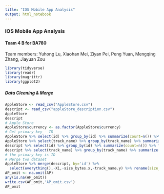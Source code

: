 ```yaml
---
title: "IOS Mobile App Analysis"
output: html_notebook
---
```


### IOS Mobile App Analysis
#### Team 4 B for BA780
Team members:
Yuhong Lu, Xiaohan Mei, Ziyan Pei, Peng Yuan, Mengqing Zhang, Jiayuan Zou

```r
library(tidyverse)
library(readr)
library(magrittr)
library(ggplot2)
```

##### Data Cleaning & Merge
```r
AppleStore <- read_csv("AppleStore.csv")
descript <- read_csv("appleStore_description.csv")
AppleStore
descript
# Apple Store
AppleStore$currency <- as.factor(AppleStore$currency)
# Get primary key - ID
AppleStore %>% select(id) %>% group_by(id) %>% summarize(count=n()) %>% filter(count>1)
AppleStore %>% select(track_name) %>% group_by(track_name) %>% summarize(count=n()) %>% filter(count>1)
descript %>% select(id) %>% group_by(id) %>% summarize(count=n()) %>% filter(count>1)
descript %>% select(track_name) %>% group_by(track_name) %>% summarize(count=n()) %>% filter(count>1)
# the primary key is ID
# Merge two dataset
AppleStore %>% merge(descript, by='id') %>% 
  select(everything(),-X1,-size_bytes.x,-track_name.y) %>% rename(size_byte=size_bytes.y) ->AP
AP_omit <- na.omit(AP)
any(is.na(AP_omit))
write.csv(AP_omit,'AP_omit.csv')
AP_omit

```

